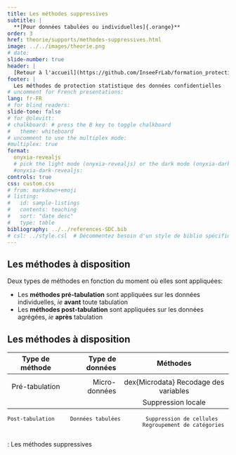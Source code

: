 ```yaml
---
title: Les méthodes suppressives
subtitle: |
  **[Pour données tabulées ou individuelles]{.orange}**
order: 3
href: theorie/supports/methodes-suppressives.html
image: ../../images/theorie.png
# date: 
slide-number: true
header: |
  [Retour à l'accueil](https://github.com/InseeFrLab/formation_protection_donnees)
footer: |
  Les méthodes de protection statistique des données confidentielles
# uncomment for French presentations:
lang: fr-FR
# for blind readers:
slide-tone: false
# for @olevitt:
# chalkboard: # press the B key to toggle chalkboard
#   theme: whiteboard
# uncomment to use the multiplex mode:
#multiplex: true
format:
  onyxia-revealjs
  # pick the light mode (onyxia-revealjs) or the dark mode (onyxia-dark-revealjs)
  #onyxia-dark-revealjs:
controls: true
css: custom.css
# from: markdown+emoji
# listing:
#   id: sample-listings
#   contents: teaching
#   sort: "date desc"
#   type: table
bibliography: ../../references-SDC.bib
# csl: ../style.csl  # Décommentez besoin d'un style de biblio spécifique
---
```


## Les méthodes à disposition

::: frame

Deux types de méthodes en fonction du moment où elles sont appliquées:

- Les **méthodes pré-tabulation** sont appliquées sur les données individuelles, *ie* **avant** toute tabulation
- Les **méthodes post-tabulation** sont appliquées sur les données agrégées, *ie* **après** tabulation

:::

## Les méthodes à disposition
::: frame

::: {#tab:my_label}
    Type de méthode     Type de données               **Méthodes**      
  ------------------ ------------------ --------------------------------------------
                                             <!-- Techniques de sous-échantillonnage    -->
    Pré-tabulation      Micro-données\index{Microdata}             Recodage des variables               
                                                   Suppression locale           

    Post-tabulation     Données tabulées        Suppression de cellules              
                                               Regroupement de catégories               
                                                          

  : Les méthodes suppressives
:::
:::

<!-- 
# Les méthodes pré-tabulation

## Le recodage des variables


## La suppression locale

# Les méthodes post-tabulation


## Le regroupement de catégories


## La suppression de cellules
 -->





